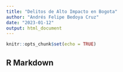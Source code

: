 ```yaml
---
title: "Delitos de Alto Impacto en Bogota"
author: "Andrés Felipe Bedoya Cruz"
date: "2023-01-12"
output: html_document
---
```


```r
knitr::opts_chunk$set(echo = TRUE)
```

## R Markdown


